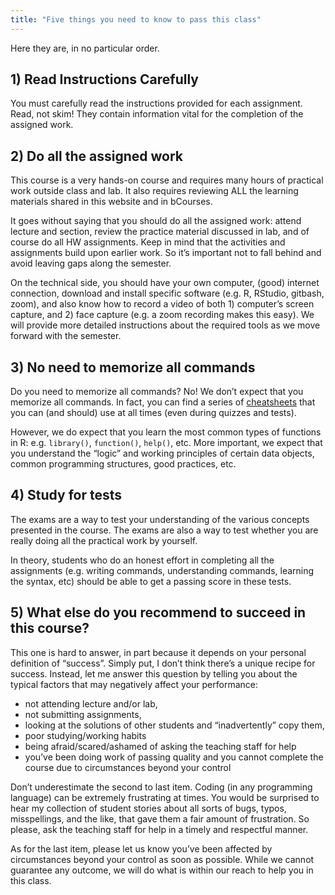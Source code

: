```yaml
---
title: "Five things you need to know to pass this class"
---
```



Here they are, in no particular order.

 

## 1) Read Instructions Carefully

You must carefully read the instructions provided for each assignment. Read, not skim! They contain information vital for the completion of the assigned work.

 

## 2) Do all the assigned work

This course is a very hands-on course and requires many hours of practical work outside class and lab. It also requires reviewing ALL the learning materials shared in this website and in bCourses. 

It goes without saying that you should do all the assigned work: attend lecture and section, review the practice material discussed in lab, and of course do all HW assignments. Keep in mind that the activities and assignments build upon earlier work. So it's important not to fall behind and avoid leaving gaps along the semester.

On the technical side, you should have your own computer, (good) internet connection, download and install specific software (e.g. R, RStudio, gitbash, zoom), and also know how to record a video of both 1) computer's screen capture, and 2) face capture (e.g. a zoom recording makes this easy). We will provide more detailed instructions about the required tools as we move forward with the semester.

 

## 3) No need to memorize all commands

Do you need to memorize all commands? No! We don't expect that you memorize all commands. In fact, you can find a series of [cheatsheets](./cheatsheets.html) that you can (and should) use at all times (even during quizzes and tests).

However, we do expect that you learn the most common types of functions in R: e.g. `library()`, `function()`, `help()`, etc. More important, we expect that you understand the "logic" and working principles of certain data objects, common programming structures, good practices, etc.

 

## 4) Study for tests

The exams are a way to test your understanding of the various concepts presented in the course. The exams are also a way to test whether you are really doing all the practical work by yourself.

In theory, students who do an honest effort in completing all the assignments (e.g. writing commands, understanding commands, learning the syntax, etc) should be able to get a passing score in these tests.

 

## 5) What else do you recommend to succeed in this course?

This one is hard to answer, in part because it depends on your personal definition of "success". Simply put, I don't think there's a unique recipe for success. Instead, let me answer this question by telling you about the typical factors that may negatively affect your performance:

- not attending lecture and/or lab,
- not submitting assignments,
- looking at the solutions of other students and "inadvertently" copy them,
- poor studying/working habits
- being afraid/scared/ashamed of asking the teaching staff for help
- you've been doing work of passing quality and you cannot complete the course due to circumstances beyond your control

Don't underestimate the second to last item. Coding (in any programming language) can be extremely frustrating at times. You would be surprised to hear my collection of student stories about all sorts of bugs, typos, misspellings, and the like, that gave them a fair amount of frustration. So please, ask the teaching staff for help in a timely and respectful manner.

As for the last item, please let us know you've been affected by circumstances beyond your control as soon as possible. While we cannot guarantee any outcome, we will do what is within our reach to help you in this class.

 
